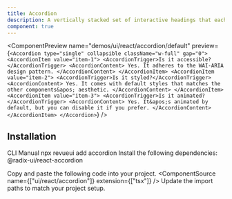 ```yaml
---
title: Accordion
description: A vertically stacked set of interactive headings that each reveal a section of content.
component: true
---
```


<ComponentPreview
  name="demos/ui/react/accordion/default"
  preview={`<Accordion type="single" collapsible className="w-full" gap="0">
  <AccordionItem value="item-1">
    <AccordionTrigger>Is it accessible?</AccordionTrigger>
    <AccordionContent>
      Yes. It adheres to the WAI-ARIA design pattern.
    </AccordionContent>
  </AccordionItem>
  <AccordionItem value="item-2">
    <AccordionTrigger>Is it styled?</AccordionTrigger>
    <AccordionContent>
      Yes. It comes with default styles that matches the other
      components&apos; aesthetic.
    </AccordionContent>
  </AccordionItem>
  <AccordionItem value="item-3">
    <AccordionTrigger>Is it animated?</AccordionTrigger>
    <AccordionContent>
      Yes. It&apos;s animated by default, but you can disable it if you
      prefer.
    </AccordionContent>
  </AccordionItem>
</Accordion>`}
/>

## Installation

<Tabs defaultValue="cli">
<TabsList>
<TabsTrigger value="cli">
CLI
</TabsTrigger>
<TabsTrigger value="manual">  
Manual
</TabsTrigger>
</TabsList>

<TabsContent value="cli">
<Bash>
<BashCommand>npx</BashCommand> revueui add accordion
</Bash>
</TabsContent>

<TabsContent value="manual">
<Steps>
<Step className='flex items-center gap-2 mb-2'>Install the following dependencies:<SelectPackageManager/></Step>

<Bash>
<PackageManager/> @radix-ui/react-accordion
</Bash>

  <Step>Copy and paste the following code into your project.</Step>
  <ComponentSource name={["ui/react/accordion"]} extension={["tsx"]} />
  <Step>Update the import paths to match your project setup.</Step>
</Steps>
</TabsContent>
</Tabs>